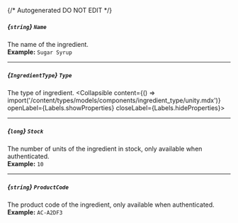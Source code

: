 {/* Autogenerated DO NOT EDIT  */}

##### *{`string`}* `Name`
The name of the ingredient.
<br/>
**Example:** `Sugar Syrup`

---
##### *{`IngredientType`}* `Type`
The type of ingredient.
<Collapsible content={() => import('/content/types/models/components/ingredient_type/unity.mdx')} openLabel={Labels.showProperties} closeLabel={Labels.hideProperties}>
</Collapsible>

---
##### *{`long`}* `Stock`
The number of units of the ingredient in stock, only available when authenticated.
<br/>
**Example:** `10`

---
##### *{`string`}* `ProductCode`
The product code of the ingredient, only available when authenticated.
<br/>
**Example:** `AC-A2DF3`


